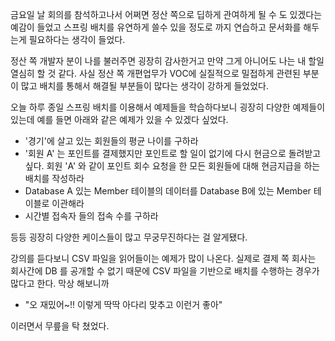 금요일 날 회의를 참석하고나서 어쩌면 정산 쪽으로 딥하게 관여하게 될 수 도 있겠다는 예감이 들었고 스프링 배치를 유연하게 쓸수 있을 정도로 까지 연습하고 문서화를 해두는게 필요하다는 생각이 들었다.<br/>

정산 쪽 개발자 분이 나를 불러주면 굉장히 감사한거고 만약 그게 아니어도 나는 내 할일 열심히 할 것 같다. 사실 정산 쪽 개편업무가 VOC에 실질적으로 밀접하게 관련된 부분이 많고 배치를 통해서 해결될 부분들이 많다는 생각이 강하게 들었었다.<br/>

오늘 하루 종일 스프링 배치를 이용해서 예제들을 학습하다보니 굉장히 다양한 예제들이 있는데 예를 들면 아래와 같은 예제가 있을 수 있겠다 싶었다.
- '경기'에 살고 있는 회원들의 평균 나이를 구하라
- '회원 A' 는 포인트를 결제했지만 포인트로 할 일이 없기에 다시 현금으로 돌려받고 싶다. 회원 'A' 와 같이 포인트 회수 요청을 한 모든 회원들에 대해 현금지급을 하는 배치를 작성하라
- Database A 있는 Member 테이블의 데이터를 Database B에 있는 Member 테이블로 이관해라
- 시간별 접속자 들의 접속 수를 구하라 

등등 굉장히 다양한 케이스들이 많고 무궁무진하다는 걸 알게됐다.
<br/>

강의를 듣다보니 CSV 파일을 읽어들이는 예제가 많이 나온다. 실제로 결제 쪽 회사는 회사간에 DB 를 공개할 수 없기 때문에 CSV 파일을 기반으로 배치를 수행하는 경우가 많다고 한다. 막상 해보니까 

- "오 재밌어\~!! 이렇게 딱딱 아다리 맞추고 이런거 좋아"

이러면서 무릎을 탁 쳤었다.
<br/>



